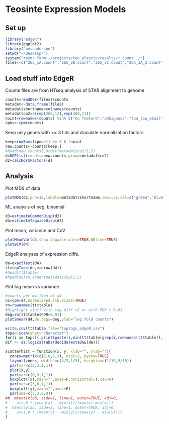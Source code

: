 Teosinte Expression Models
========================================================

## Set up
```r
library("edgeR")
library(ggplot2)
library("wesanderson")
setwd("~/Desktop/")
system('rsync farm:~/projects/teo_plastic/results/*.count ./')
files<-c("265_1A.count","265_2B.count","265_3C.count","265_1A_2.count","265_2B_2.count","265_4A.count","265_1B.count","265_3A.count","265_4B.count","265_2A.count","265_3B.count","265_4C.count","400_1A.count","400_2B.count","400_3C.count","400_1A_2.count","400_2B_2.count","400_4A.count","400_1B.count","400_3A.count","400_4C.count","400_2A.count","400_3B.count")
```

## Load stuff into EdgeR
Counts files are from HTseq analysis of STAR alignment to genome
```r
counts=readDGE(files)$counts
metadat<-data.frame(files)
metadat$shortname=colnames(counts)
metadat$co2=c(rep(265,12),rep(400,11))
noint=rownames(counts) %in% c("no feature","ambiguous","too_low_aQual","not_aligned","alignment_not_unique")
cpms<-cpm(counts)
```

Keep only genes with >= 3 hits and claculate normalization factors
```r
keep=rowSums(cpms>1) >= 3 & !noint
new.counts<-counts[keep,]
#head(new.counts[,order(metadat$co2)],5)
d=DGEList(counts=new.counts,group=metadat$co2)
d2=calcNormFactors(d)
```

## Analysis
Plot MDS of data
```r
plotMDS(d2,pch=16,labels=metadat$shortname,cex=.75,col=c("green","blue")[factor(metadat$co2)])
```

ML analysis of neg. binomial
```r
d3=estimateCommonDisp(d2)
d4=estimateTagwiseDisp(d3)
```

Plot mean, variance and CoV
```r
plotMeanVar(d4,show.tagwise.vars=TRUE,NBline=TRUE)
plotBCV(d4)
```

EdgeR analyses of expression diffs.
```r
de=exactTest(d4)
tt=topTags(de,n=nrow(d4))            
#head(tt$table)
#head(nc[rn,order(metadat$co2)],5)

```

Plot tag mean vs variance
```r
#counts per million of d4
nc=cpm(d4,normalized.lib.sizes=TRUE)
rn=rownames(tt$table)
#highlight stuff with log diff >2 or with FDR < 0.01
deg=rn[tt$table$FDR<0.01]
plotSmear(d4,de.tags=deg,ylab="log fold counts")
```

```r
write.csv(tt$table,file="toptags_edgeR.csv")
tops<-scan(what="character")
for(i in tops){ print(paste(i,min(tt$table[grep(i,rownames(tt$table)),]$FDR)))} 
dif <- as.logical(abs(decideTestsDGE(de)))
```


```r
scatterhist = function(x, y, xlab="", ylab=""){
  zones=matrix(c(2,0,1,3), ncol=2, byrow=TRUE)
  layout(zones, widths=c(4/5,1/5), heights=c(1/10,9/10))
  par(mar=c(3,3,1,1))
  plot(x,y)
  par(mar=c(0,3,1,1))
  boxplot((x),main="",axes=F,horizontal=T,cex=0)
  par(mar=c(3,0,1,1))
  boxplot((y),main="",axes=F)
  par(oma=c(3,3,0,0))
##  mtext(xlab, side=1, line=1, outer=TRUE, adj=0, 
#    at=.8 * (mean(x) - min(x))/(max(x)-min(x)))
#  mtext(ylab, side=2, line=1, outer=TRUE, adj=0, 
#    at=(.8 * (mean(y) - min(y))/(max(y) - min(y))))
}
```
